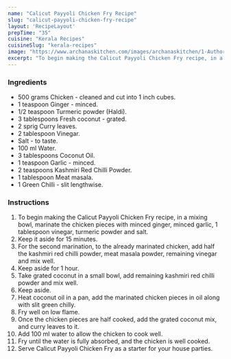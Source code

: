 ---
name: "Calicut Payyoli Chicken Fry Recipe"
slug: "calicut-payyoli-chicken-fry-recipe"
layout: 'RecipeLayout'
prepTime: "35"
cuisine: "Kerala Recipes"
cuisineSlug: "kerala-recipes"
image: "https://www.archanaskitchen.com/images/archanaskitchen/1-Author/foodiemomskitchen-gmail.com/Calicut_Payyoli_Chicken.jpg"
excerpt: "To begin making the Calicut Payyoli Chicken Fry recipe, in a mixing bowl, marinate the chicken pieces with minced ginger, minced garlic, 1 tablespoon vinegar, turmeric powder and salt"
---

### Ingredients

- 500 grams Chicken - cleaned and cut into 1 inch cubes.
- 1 teaspoon Ginger - minced.
- 1/2 teaspoon Turmeric powder (Haldi).
- 3 tablespoons Fresh coconut - grated.
- 2 sprig Curry leaves.
- 2 tablespoon Vinegar.
- Salt - to taste.
- 100 ml Water.
- 3 tablespoons Coconut Oil.
- 1 teaspoon Garlic - minced.
- 2 teaspoons Kashmiri Red Chilli Powder.
- 1 tablespoon Meat masala.
- 1 Green Chilli - slit lengthwise.

### Instructions

1. To begin making the Calicut Payyoli Chicken Fry recipe, in a mixing bowl, marinate the chicken pieces with minced ginger, minced garlic, 1 tablespoon vinegar, turmeric powder and salt.
1. Keep it aside for 15 minutes.
1. For the second marination, to the already marinated chicken, add half the kashmiri red chilli powder, meat masala powder, remaining vinegar and mix well.
1. Keep aside for 1 hour.
1. Take grated coconut in a small bowl, add remaining kashmiri red chilli powder and mix well.
1. Keep aside.
1. Heat coconut oil in a pan, add the marinated chicken pieces in oil along with slit green chilly.
1. Fry well on low flame.
1. Once the chicken pieces are half cooked, add the grated coconut mix, and curry leaves to it.
1. Add 100 ml water to allow the chicken to cook well.
1. Fry until the water is fully absorbed, and the chicken is well cooked.
1. Serve Calicut Payyoli Chicken Fry as a starter for your house parties.
